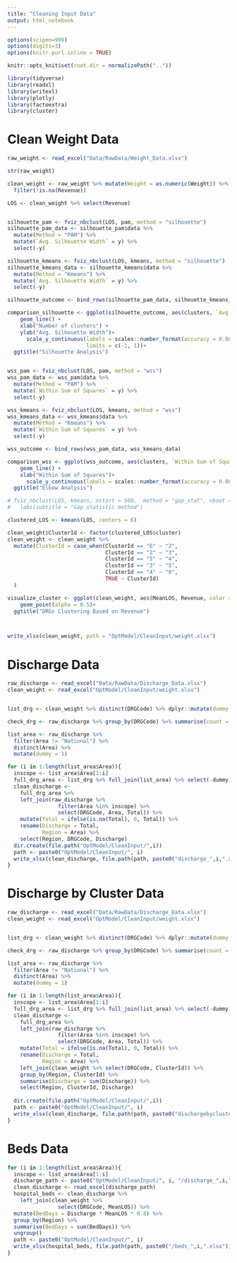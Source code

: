 ```yaml
---
title: "Cleaning Input Data"
output: html_notebook
---
```


```r
options(scipen=999)
options(digits=3)
options(knitr.purl.inline = TRUE)

knitr::opts_knit$set(root.dir = normalizePath(".."))
```


```r
library(tidyverse)
library(readxl)
library(writexl)
library(plotly)
library(factoextra)
library(cluster)
```

# Clean Weight Data

```r
raw_weight <- read_excel("Data/RawData/Weight_Data.xlsx")

str(raw_weight)

clean_weight <- raw_weight %>% mutate(Weight = as.numeric(Weight)) %>% mutate(Revenue = Weight*5000) %>%
  filter(!is.na(Revenue))

LOS <- clean_weight %>% select(Revenue)


silhouette_pam <- fviz_nbclust(LOS, pam, method = "silhouette")
silhouette_pam_data <- silhouette_pam$data %>%
  mutate(Method = "PAM") %>%
  mutate(`Avg. Silhouette Width` = y) %>%
  select(-y)

silhouette_kmeans <- fviz_nbclust(LOS, kmeans, method = "silhouette")
silhouette_kmeans_data <- silhouette_kmeans$data %>%
  mutate(Method = "Kmeans") %>%
  mutate(`Avg. Silhouette Width` = y) %>%
  select(-y)

silhouette_outcome <- bind_rows(silhouette_pam_data, silhouette_kmeans_data)

comparison_silhouette <- ggplot(silhouette_outcome, aes(clusters, `Avg. Silhouette Width`, group = Method, color = Method)) +
    geom_line() +
    xlab("Number of clusters") +
    ylab("Avg. Silhouette Width")+
      scale_y_continuous(labels = scales::number_format(accuracy = 0.001),
                         limits = c(-1, 1))+
  ggtitle("Silhouette Analysis")


wss_pam <- fviz_nbclust(LOS, pam, method = "wss")
wss_pam_data <- wss_pam$data %>%
  mutate(Method = "PAM") %>%
  mutate(`Within Sum of Squares` = y) %>%
  select(-y)

wss_kmeans <- fviz_nbclust(LOS, kmeans, method = "wss")
wss_kmeans_data <- wss_kmeans$data %>%
  mutate(Method = "Kmeans") %>%
  mutate(`Within Sum of Squares` = y) %>%
  select(-y)

wss_outcome <- bind_rows(wss_pam_data, wss_kmeans_data)

comparison_wss <- ggplot(wss_outcome, aes(clusters, `Within Sum of Squares`, group = Method, color = Method)) +
    geom_line() +
    xlab("Within Sum of Squares")+
      scale_y_continuous(labels = scales::number_format(accuracy = 0.001)) +
  ggtitle("Elbow Analysis")

# fviz_nbclust(LOS, kmeans, nstart = 500,  method = "gap_stat", nboot = 100)+
#   labs(subtitle = "Gap statistic method")

clustered_LOS <- kmeans(LOS, centers = 6)

clean_weight$ClusterId <- factor(clustered_LOS$cluster)
clean_weight <- clean_weight %>%   
  mutate(ClusterId = case_when(ClusterId == "6" ~ "2",
                               ClusterId == "2" ~ "3",
                               ClusterId == "5" ~ "4",
                               ClusterId == "3" ~ "5",
                               ClusterId == "4" ~ "6",
                               TRUE ~ ClusterId)
  )

visualize_cluster <- ggplot(clean_weight, aes(MeanLOS, Revenue, color = ClusterId)) +
    geom_point(alpha = 0.5)+
  ggtitle("DRGs Clustering Based on Revenue")



write_xlsx(clean_weight, path = "OptModel/CleanInput/weight.xlsx")
```
# Discharge Data

```r
raw_discharge <- read_excel("Data/RawData/Discharge_Data.xlsx")
clean_weight <- read_excel("OptModel/CleanInput/weight.xlsx")


list_drg <- clean_weight %>% distinct(DRGCode) %>% dplyr::mutate(dummy = 1)

check_drg <- raw_discharge %>% group_by(DRGCode) %>% summarise(count = n()) %>% left_join(list_drg) #ok

list_area <- raw_discharge %>%
  filter(Area != "National") %>% 
  distinct(Area) %>% 
  mutate(dummy = 1)

for (i in 1:length(list_area$Area)){
  inscope <- list_area$Area[1:i]
  full_drg_area <- list_drg %>% full_join(list_area) %>% select(-dummy) %>% filter(Area %in% inscope)
  clean_discharge <-
    full_drg_area %>% 
    left_join(raw_discharge %>% 
                filter(Area %in% inscope) %>% 
                select(DRGCode, Area, Total)) %>%
    mutate(Total = ifelse(is.na(Total), 0, Total)) %>%
    rename(Discharge = Total,
           Region = Area) %>% 
    select(Region, DRGCode, Discharge)
  dir.create(file.path("OptModel/CleanInput/",i))
  path <- paste0("OptModel/CleanInput/", i)
  write_xlsx(clean_discharge, file.path(path, paste0("discharge_",i,".xlsx")))
}
```


# Discharge by Cluster Data

```r
raw_discharge <- read_excel("Data/RawData/Discharge_Data.xlsx")
clean_weight <- read_excel("OptModel/CleanInput/weight.xlsx")


list_drg <- clean_weight %>% distinct(DRGCode) %>% dplyr::mutate(dummy = 1)

check_drg <- raw_discharge %>% group_by(DRGCode) %>% summarise(count = n()) %>% left_join(list_drg) #ok

list_area <- raw_discharge %>%
  filter(Area != "National") %>% 
  distinct(Area) %>% 
  mutate(dummy = 1)

for (i in 1:length(list_area$Area)){
  inscope <- list_area$Area[1:i]
  full_drg_area <- list_drg %>% full_join(list_area) %>% select(-dummy) %>% filter(Area %in% inscope)
  clean_discharge <-
    full_drg_area %>% 
    left_join(raw_discharge %>% 
                filter(Area %in% inscope) %>% 
                select(DRGCode, Area, Total)) %>%
    mutate(Total = ifelse(is.na(Total), 0, Total)) %>%
    rename(Discharge = Total,
           Region = Area) %>% 
    left_join(clean_weight %>% select(DRGCode, ClusterId)) %>% 
    group_by(Region, ClusterId) %>% 
    summarise(Discharge = sum(Discharge)) %>% 
    select(Region, ClusterId, Discharge)
  
  dir.create(file.path("OptModel/CleanInput/",i))
  path <- paste0("OptModel/CleanInput/", i)
  write_xlsx(clean_discharge, file.path(path, paste0("dischargebycluster_",i,".xlsx")))
}
```


# Beds Data
```r

for (i in 1:length(list_area$Area)){
  inscope <- list_area$Area[1:i]
  discharge_path <- paste0("OptModel/CleanInput/", i, "/discharge_",i,".xlsx")
  clean_discharge <- read_excel(discharge_path)
  hospital_beds <- clean_discharge %>% 
    left_join(clean_weight %>% 
                select(DRGCode, MeanLOS)) %>%
  mutate(BedDays = Discharge * MeanLOS * 0.8) %>%
  group_by(Region) %>%
  summarise(BedDays = sum(BedDays)) %>%
  ungroup()
  path <- paste0("OptModel/CleanInput/", i)
  write_xlsx(hospital_beds, file.path(path, paste0("/beds_",i,".xlsx")))
}
```


